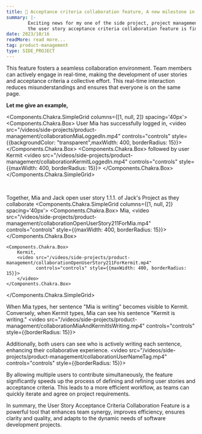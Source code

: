 ```yaml
---
title: 🌟 Acceptance criteria collaboration feature, A new milestone in my project management side project! 🚀
summary: |-
        Exciting news for my one of the side project, project management tool:
        the user story acceptance criteria collaboration feature is finally here!
date: 2023/10/16
readMore: read more...
tag: product-management
type: SIDE_PROJECT
---
```


This feature fosters a seamless collaboration environment.
Team members can actively engage in real-time,
making the development of user stories and acceptance criteria a collective effort.
This real-time interaction reduces misunderstandings and ensures that everyone is on the same page.

__Let me give an example,__

<Components.Chakra.SimpleGrid columns={[1, null, 2]} spacing='40px'>
    <Components.Chakra.Box>
        User Mia has successfully logged in,
        <video src="/videos/side-projects/product-management/collaborationMiaLoggedIn.mp4"
               controls="controls" style={{backgroundColor: "transparent",maxWidth: 400, borderRadius: 15}}>
        </video>
    </Components.Chakra.Box>
    <Components.Chakra.Box>
        followed by user Kermit
        <video src="/videos/side-projects/product-management/collaborationKermitLoggedIn.mp4"
               controls="controls" style={{maxWidth: 400, borderRadius: 15}}>
        </video>
    </Components.Chakra.Box>
</Components.Chakra.SimpleGrid>

<br/>

Together, Mia and Jack open user story 1.1.1. of Jack's Project as they collaborate
<Components.Chakra.SimpleGrid columns={[1, null, 2]} spacing='40px'>
    <Components.Chakra.Box>
        Mia,
        <video src="/videos/side-projects/product-management/collaborationOpenUserStory211ForMia.mp4"
               controls="controls" style={{maxWidth: 400, borderRadius: 15}}>
        </video>
    </Components.Chakra.Box>

    <Components.Chakra.Box>
        Kermit,
        <video src="/videos/side-projects/product-management/collaborationOpenUserStory211ForKermit.mp4"
               controls="controls" style={{maxWidth: 400, borderRadius: 15}}>
        </video>
    </Components.Chakra.Box>
</Components.Chakra.SimpleGrid>

When Mia types, her sentence "Mia is writing" becomes visible to Kermit.
Conversely, when Kermit types, Mia can see his sentence "Kermit is writing."
<video src="/videos/side-projects/product-management/collaborationMiaAndKermitIsWriting.mp4"
    controls="controls" style={{borderRadius: 15}}>
</video>


Additionally, both users can see who is actively writing each sentence,
enhancing their collaborative experience.
<video src="/videos/side-projects/product-management/collaborationUserNameTag.mp4"
       controls="controls" style={{borderRadius: 15}}>
</video>

By allowing multiple users to contribute simultaneously,
the feature significantly speeds up the process of defining
and refining user stories and acceptance criteria.
This leads to a more efficient workflow,
as teams can quickly iterate and agree on project requirements.

In summary, the User Story Acceptance Criteria Collaboration Feature is a powerful tool
that enhances team synergy, improves efficiency, ensures clarity and quality,
and adapts to the dynamic needs of software development projects.